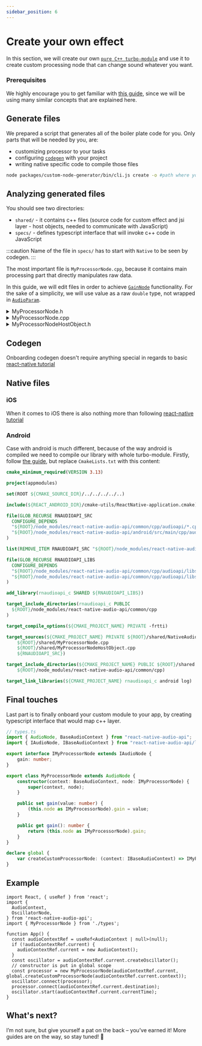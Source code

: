 ```yaml
---
sidebar_position: 6
---
```


# Create your own effect

In this section, we will create our own [`pure C++ turbo-module`](https://reactnative.dev/docs/the-new-architecture/pure-cxx-modules) and use it to create custom processing node that can change sound whatever you want.

### Prerequisites 

We highly encourage you to get familiar with [this guide](https://reactnative.dev/docs/the-new-architecture/pure-cxx-modules), since we will be using many similar concepts that are explained here.

## Generate files

We prepared a script that generates all of the boiler plate code for you. 
Only parts that will be needed by you, are:
- customizing processor to your tasks
- configuring [`codegen`](https://reactnative.dev/docs/the-new-architecture/what-is-codegen) with your project
- writing native specific code to compile those files

```bash
node packages/custom-node-generator/bin/cli.js create -o #path where you want files to be generated, usually same height as android/ and ios/
```

## Analyzing generated files

You should see two directories:
- `shared/` - it contains c++ files (source code for custom effect and jsi layer - host objects, needed to communicate with JavaScript)
- `specs/` - defines typescript interface that will invoke c++ code in JavaScript

:::caution
Name of the file in `specs/` has to start with `Native` to be seen by codegen.
:::

The most important file is `MyProcessorNode.cpp`, because it contains main processing part that directly manipulates raw data. 

In this guide, we will edit files in order to achieve [`GainNode`](/effects/gain-node) functionality. 
For the sake of a simplicity, we will use value as a raw `double` type, not wrapped in [`AudioParam`](/core/audio-param).

<details>
<summary>MyProcessorNode.h</summary>

```cpp
#pragma once
#include <audioapi/core/AudioNode.h>

namespace audioapi {
    class AudioBus;

    class MyProcessorNode : public AudioNode {
    public:
      explicit MyProcessorNode(BaseAudioContext *context);

    protected:
      void processNode(const std::shared_ptr<AudioBus> &bus,
                    int framesToProcess) override;

    // highlight-start
    private:
      double gain; // value responsible for gain value
    // highlight-end
    };
} // namespace audioapi
```
</details>

<details>
<summary>MyProcessorNode.cpp</summary>

```cpp
#include "MyProcessorNode.h"
#include <audioapi/utils/AudioBus.h>
#include <audioapi/utils/AudioArray.h>

namespace audioapi {
    MyProcessorNode::MyProcessorNode(BaseAudioContext *context)
        //highlight-next-line
        : AudioNode(context), gain(0.5) {
        isInitialized_ = true;
    }

    void MyProcessorNode::processNode(const std::shared_ptr<AudioBus> &bus,
                                    int framesToProcess) {
      // highlight-start
      for (int channel = 0; channel < bus->getNumberOfChannels(); ++channel) {
        auto *audioArray = bus->getChannel(channel);
        for (size_t i = 0; i < framesToProcess; ++i) {
          // Apply gain to each sample in the audio array
          (*audioArray)[i] *= gain;
        }
      }
      // highlight-end
    }
} // namespace audioapi
```
</details>

<details>
<summary>MyProcessorNodeHostObject.h</summary>

```cpp
#pragma once

#include "MyProcessorNode.h"
#include <audioapi/HostObjects/AudioNodeHostObject.h>

#include <memory>
#include <vector>

namespace audioapi {
using namespace facebook;

class MyProcessorNodeHostObject : public AudioNodeHostObject {
public:
  explicit MyProcessorNodeHostObject(
      const std::shared_ptr<MyProcessorNode> &node)
      : AudioNodeHostObject(node) {
    // highlight-start
    addGetters(JSI_EXPORT_PROPERTY_GETTER(MyProcessorNodeHostObject, getter));
    addSetters(JSI_EXPORT_PROPERTY_SETTER(MyProcessorNodeHostObject, setter));
    // highlight-end
  }

  // highlight-start
  JSI_PROPERTY_GETTER(getter) {
     auto processorNode = std::static_pointer_cast<MyProcessorNode>(node_);
     return {processorNode->someGetter()};
  }
  // highlight-end

  // highlight-start
  JSI_PROPERTY_SETTER(setter) {
     auto processorNode = std::static_pointer_cast<MyProcessorNode>(node_);
     processorNode->someSetter(value.getNumber());
  }
  // highlight-end
};
} // namespace audioapi
```
</details>

## Codegen

Onboarding codegen doesn't require anything special in regards to basic [react-native tutorial](https://reactnative.dev/docs/the-new-architecture/pure-cxx-modules#2-configure-codegen)

## Native files

### iOS

When it comes to iOS there is also nothing more than following [react-native tutorial](https://reactnative.dev/docs/the-new-architecture/pure-cxx-modules#ios)

### Android

Case with android is much different, because of the way android is compiled we need to compile our library with whole turbo-module. 
Firstly, follow [the guide](https://reactnative.dev/docs/the-new-architecture/pure-cxx-modules#android), but replace `CmakeLists.txt` with this content:

```cmake
cmake_minimum_required(VERSION 3.13)

project(appmodules)

set(ROOT ${CMAKE_SOURCE_DIR}/../../../../..)

include(${REACT_ANDROID_DIR}/cmake-utils/ReactNative-application.cmake)

file(GLOB_RECURSE RNAUDIOAPI_SRC
  CONFIGURE_DEPENDS
  "${ROOT}/node_modules/react-native-audio-api/common/cpp/audioapi/*.cpp"
  "${ROOT}/node_modules/react-native-audio-api/android/src/main/cpp/audioapi/android/core/AudioDecoder.cpp"
)

list(REMOVE_ITEM RNAUDIOAPI_SRC "${ROOT}/node_modules/react-native-audio-api/common/cpp/audioapi/core/AudioContext.cpp")

file(GLOB_RECURSE RNAUDIOAPI_LIBS
  CONFIGURE_DEPENDS
  "${ROOT}/node_modules/react-native-audio-api/common/cpp/audioapi/libs/*.c"
  "${ROOT}/node_modules/react-native-audio-api/common/cpp/audioapi/libs/*.h"
)

add_library(rnaudioapi_c SHARED ${RNAUDIOAPI_LIBS})

target_include_directories(rnaudioapi_c PUBLIC
  ${ROOT}/node_modules/react-native-audio-api/common/cpp
)

target_compile_options(${CMAKE_PROJECT_NAME} PRIVATE -frtti)

target_sources(${CMAKE_PROJECT_NAME} PRIVATE ${ROOT}/shared/NativeAudioProcessingModule.cpp
    ${ROOT}/shared/MyProcessorNode.cpp
    ${ROOT}/shared/MyProcessorNodeHostObject.cpp
    ${RNAUDIOAPI_SRC})

target_include_directories(${CMAKE_PROJECT_NAME} PUBLIC ${ROOT}/shared
    ${ROOT}/node_modules/react-native-audio-api/common/cpp)

target_link_libraries(${CMAKE_PROJECT_NAME} rnaudioapi_c android log)
```

## Final touches

Last part is to finally onboard your custom module to your app, by creating typescript interface that would map c++ layer.

```typescript
// types.ts
import { AudioNode, BaseAudioContext } from "react-native-audio-api";
import { IAudioNode, IBaseAudioContext } from "react-native-audio-api/lib/typescript/interfaces";

export interface IMyProcessorNode extends IAudioNode {
    gain: number;
}

export class MyProcessorNode extends AudioNode {
    constructor(context: BaseAudioContext, node: IMyProcessorNode) {
        super(context, node);
    }

    public set gain(value: number) {
        (this.node as IMyProcessorNode).gain = value;
    }

    public get gain(): number {
        return (this.node as IMyProcessorNode).gain;
    }
}

declare global {
    var createCustomProcessorNode: (context: IBaseAudioContext) => IMyProcessorNode;
}
```

## Example

```tsx
import React, { useRef } from 'react';
import {
  AudioContext,
  OscillatorNode,
} from 'react-native-audio-api';
import { MyProcessorNode } from './types';

function App() {
  const audioContextRef = useRef<AudioContext | null>(null);
  if (!audioContextRef.current) {
    audioContextRef.current = new AudioContext();
  }
  const oscillator = audioContextRef.current.createOscillator();
  // constructor is put in global scope
  const processor = new MyProcessorNode(audioContextRef.current, global.createCustomProcessorNode(audioContextRef.current.context));
  oscillator.connect(processor);
  processor.connect(audioContextRef.current.destination);
  oscillator.start(audioContextRef.current.currentTime);
}
```

## What's next?

I’m not sure, but give yourself a pat on the back – you’ve earned it! More guides are on the way, so stay tuned! 🎼